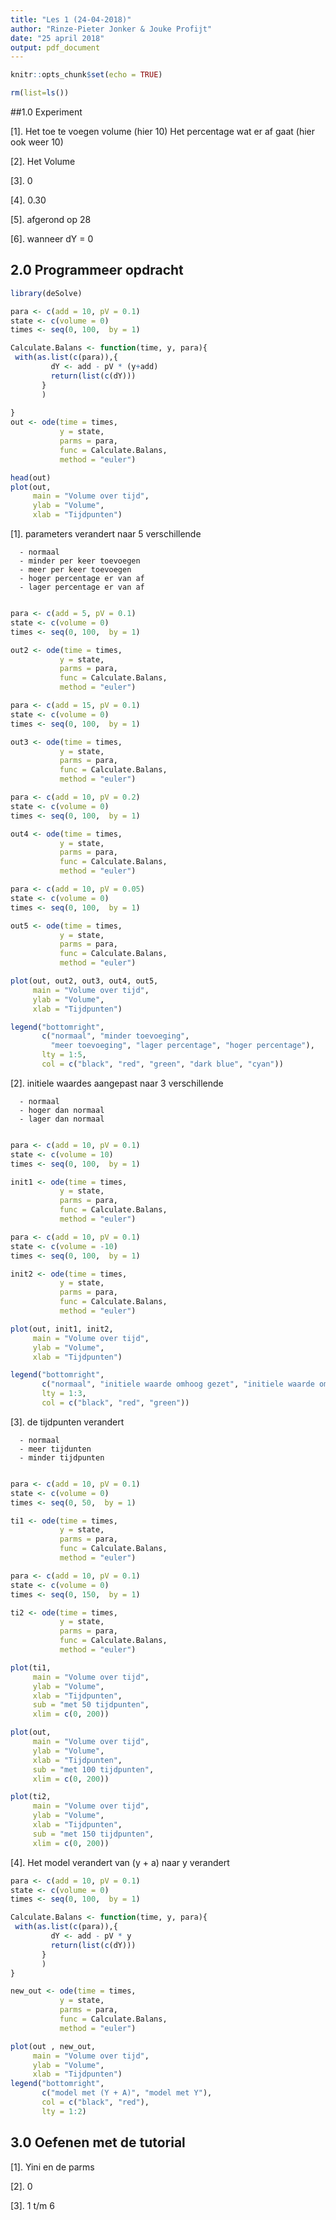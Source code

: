 ```yaml
---
title: "Les 1 (24-04-2018)"
author: "Rinze-Pieter Jonker & Jouke Profijt"
date: "25 april 2018"
output: pdf_document
---
```


```r
knitr::opts_chunk$set(echo = TRUE)
```

```r
rm(list=ls())
```



##1.0 Experiment

[1].  Het toe te voegen volume (hier 10)
      Het percentage wat er af gaat (hier ook weer 10)
      
[2].  Het Volume

[3].  0

[4].  0.30

[5].  afgerond op 28

[6].  wanneer dY = 0


## 2.0 Programmeer opdracht

```r
library(deSolve)

para <- c(add = 10, pV = 0.1)
state <- c(volume = 0)
times <- seq(0, 100,  by = 1)

Calculate.Balans <- function(time, y, para){
 with(as.list(c(para)),{
         dY <- add - pV * (y+add)
         return(list(c(dY)))
       }
       )
  
}
out <- ode(time = times,
           y = state,
           parms = para,
           func = Calculate.Balans,
           method = "euler")

head(out)
plot(out,
     main = "Volume over tijd",
     ylab = "Volume",
     xlab = "Tijdpunten")

```
\pagebreak

[1].  parameters verandert naar 5 verschillende

      - normaal
      - minder per keer toevoegen
      - meer per keer toevoegen
      - hoger percentage er van af
      - lager percentage er van af
      
```r
para <- c(add = 5, pV = 0.1)
state <- c(volume = 0)
times <- seq(0, 100,  by = 1)

out2 <- ode(time = times,
           y = state,
           parms = para,
           func = Calculate.Balans,
           method = "euler")

para <- c(add = 15, pV = 0.1)
state <- c(volume = 0)
times <- seq(0, 100,  by = 1)

out3 <- ode(time = times,
           y = state,
           parms = para,
           func = Calculate.Balans,
           method = "euler")

para <- c(add = 10, pV = 0.2)
state <- c(volume = 0)
times <- seq(0, 100,  by = 1)

out4 <- ode(time = times,
           y = state,
           parms = para,
           func = Calculate.Balans,
           method = "euler")

para <- c(add = 10, pV = 0.05)
state <- c(volume = 0)
times <- seq(0, 100,  by = 1)

out5 <- ode(time = times,
           y = state,
           parms = para,
           func = Calculate.Balans,
           method = "euler")

plot(out, out2, out3, out4, out5,
     main = "Volume over tijd",
     ylab = "Volume",
     xlab = "Tijdpunten")

legend("bottomright",
       c("normaal", "minder toevoeging", 
         "meer toevoeging", "lager percentage", "hoger percentage"),
       lty = 1:5,
       col = c("black", "red", "green", "dark blue", "cyan"))

```

\pagebreak

[2].  initiele waardes aangepast naar 3 verschillende

      - normaal
      - hoger dan normaal
      - lager dan normaal
      
```r
para <- c(add = 10, pV = 0.1)
state <- c(volume = 10)
times <- seq(0, 100,  by = 1)

init1 <- ode(time = times,
           y = state,
           parms = para,
           func = Calculate.Balans,
           method = "euler")

para <- c(add = 10, pV = 0.1)
state <- c(volume = -10)
times <- seq(0, 100,  by = 1)

init2 <- ode(time = times,
           y = state,
           parms = para,
           func = Calculate.Balans,
           method = "euler")

plot(out, init1, init2,
     main = "Volume over tijd",
     ylab = "Volume",
     xlab = "Tijdpunten")

legend("bottomright",
       c("normaal", "initiele waarde omhoog gezet", "initiele waarde omlaag gezet"),
       lty = 1:3,
       col = c("black", "red", "green"))
```

\pagebreak

[3].  de tijdpunten verandert

      - normaal
      - meer tijdunten
      - minder tijdpunten
      
```r
para <- c(add = 10, pV = 0.1)
state <- c(volume = 0)
times <- seq(0, 50,  by = 1)

ti1 <- ode(time = times,
           y = state,
           parms = para,
           func = Calculate.Balans,
           method = "euler")

para <- c(add = 10, pV = 0.1)
state <- c(volume = 0)
times <- seq(0, 150,  by = 1)

ti2 <- ode(time = times,
           y = state,
           parms = para,
           func = Calculate.Balans,
           method = "euler")

plot(ti1,
     main = "Volume over tijd",
     ylab = "Volume",
     xlab = "Tijdpunten",
     sub = "met 50 tijdpunten",
     xlim = c(0, 200))

plot(out,
     main = "Volume over tijd",
     ylab = "Volume",
     xlab = "Tijdpunten",
     sub = "met 100 tijdpunten",
     xlim = c(0, 200))

plot(ti2,
     main = "Volume over tijd",
     ylab = "Volume",
     xlab = "Tijdpunten",
     sub = "met 150 tijdpunten",
     xlim = c(0, 200))
```

\pagebreak

[4].    Het model verandert van (y + a) naar y verandert

```r
para <- c(add = 10, pV = 0.1)
state <- c(volume = 0)
times <- seq(0, 100,  by = 1)

Calculate.Balans <- function(time, y, para){
 with(as.list(c(para)),{
         dY <- add - pV * y
         return(list(c(dY)))
       }
       )
}

new_out <- ode(time = times,
           y = state,
           parms = para,
           func = Calculate.Balans,
           method = "euler")

plot(out , new_out,
     main = "Volume over tijd",
     ylab = "Volume",
     xlab = "Tijdpunten")
legend("bottomright",
       c("model met (Y + A)", "model met Y"),
       col = c("black", "red"),
       lty = 1:2)
```

## 3.0 Oefenen met de tutorial

[1].    Yini en de parms

[2].    0

[3].    1 t/m 6
